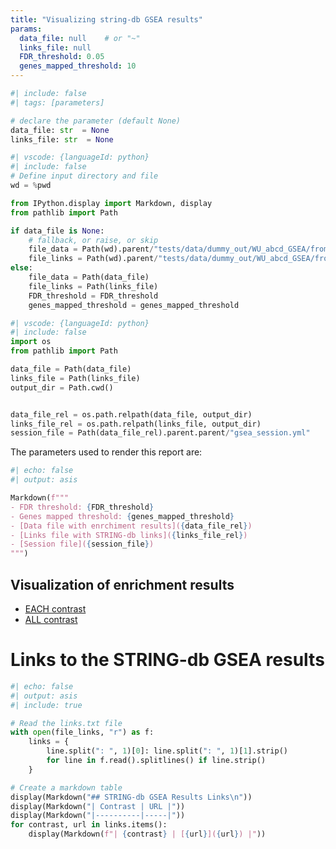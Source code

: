 ```yaml
---
title: "Visualizing string-db GSEA results"
params:
  data_file: null    # or "~"
  links_file: null
  FDR_threshold: 0.05
  genes_mapped_threshold: 10
---
```


```python
#| include: false
#| tags: [parameters]

# declare the parameter (default None)
data_file: str  = None
links_file: str  = None

```


```python
#| vscode: {languageId: python}
#| include: false
# Define input directory and file
wd = %pwd

from IPython.display import Markdown, display
from pathlib import Path

if data_file is None:
    # fallback, or raise, or skip
    file_data = Path(wd).parent/"tests/data/dummy_out/WU_abcd_GSEA/from_rnk"/"WUabcd_string_gsea_results_long.xlsx"
    file_links = Path(wd).parent/"tests/data/dummy_out/WU_abcd_GSEA/from_rnk"/"links.txt"
else:
    file_data = Path(data_file)
    file_links = Path(links_file)
    FDR_threshold = FDR_threshold
    genes_mapped_threshold = genes_mapped_threshold
```


```python
#| vscode: {languageId: python}
#| include: false
import os
from pathlib import Path

data_file = Path(data_file)
links_file = Path(links_file)
output_dir = Path.cwd()


data_file_rel = os.path.relpath(data_file, output_dir)
links_file_rel = os.path.relpath(links_file, output_dir)
session_file = Path(data_file_rel).parent.parent/"gsea_session.yml"
```

The parameters used to render this report are:

```python
#| echo: false
#| output: asis

Markdown(f"""
- FDR threshold: {FDR_threshold}
- Genes mapped threshold: {genes_mapped_threshold}
- [Data file with enrchiment results]({data_file_rel})
- [Links file with STRING-db links]({links_file_rel})
- [Session file]({session_file})
""")

```

## Visualization of enrichment results

- [EACH contrast](VisualizeNetworks.qmd)
- [ALL contrast](VisualizeMultipleContrastsGSEA.qmd)



# Links to the STRING-db GSEA results


```python
#| echo: false
#| output: asis
#| include: true

# Read the links.txt file
with open(file_links, "r") as f:
    links = {
        line.split(": ", 1)[0]: line.split(": ", 1)[1].strip()
        for line in f.read().splitlines() if line.strip()
    }

# Create a markdown table
display(Markdown("## STRING-db GSEA Results Links\n"))
display(Markdown("| Contrast | URL |"))
display(Markdown("|----------|-----|"))
for contrast, url in links.items():
    display(Markdown(f"| {contrast} | [{url}]({url}) |"))
```









